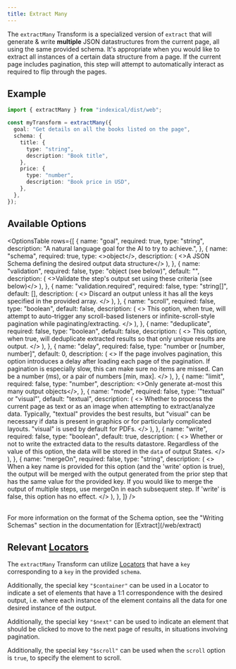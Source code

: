 ```yaml
---
title: Extract Many
---
```



The `extractMany` Transform is a specialized version of `extract` that will generate & write **multiple** JSON datastructures from the current page, all using the same provided schema. It's appropriate when you would like to extract all instances of a certain data structure from a page. If the current page includes pagination, this step will attempt to automatically interact as required to flip through the pages.

## Example

```ts
import { extractMany } from "indexical/dist/web";

const myTransform = extractMany({
  goal: "Get details on all the books listed on the page",
  schema: {
    title: {
      type: "string",
      description: "Book title",
    },
    price: {
      type: "number",
      description: "Book price in USD",
    },
  },
});
```

## Available Options

<OptionsTable
  rows={[
    {
      name: "goal",
      required: true,
      type: "string",
      description: "A natural language goal for the AI to try to achieve.",
    },
    {
      name: "schema",
      required: true,
      type: <>object</>,
      description: (
        <>A JSON Schema defining the desired output data structure</>
      ),
    },
    {
      name: "validation",
      required: false,
      type: "object (see below)",
      default: "",
      description: (
        <>Validate the step's output set using these criteria (see below)</>
      ),
    },
    {
      name: "validation.required",
      required: false,
      type: "string[]",
      default: [],
      description: (
        <>
          Discard an output unless it has all the keys specified in the provided
          array.
        </>
      ),
    },
    {
      name: "scroll",
      required: false,
      type: "boolean",
      default: false,
      description: (
        <>
          This option, when true, will attempt to auto-trigger any scroll-based
          listeners or infinite-scroll-style pagination while
          paginating/extracting.
        </>
      ),
    },
    {
      name: "deduplicate",
      required: false,
      type: "boolean",
      default: false,
      description: (
        <>
          This option, when true, will deduplicate extracted results so that
          only unique results are output.
        </>
      ),
    },
    {
      name: "delay",
      required: false,
      type: "number or [number, number]",
      default: 0,
      description: (
        <>
          If the page involves pagination, this option introduces a delay after
          loading each page of the pagination. If pagination is especially slow,
          this can make sure no items are missed. Can be a number (ms), or a
          pair of numbers [min, max].
        </>
      ),
    },
    {
      name: "limit",
      required: false,
      type: "number",
      description: <>Only generate at-most this many output objects</>,
    },
    {
      name: "mode",
      required: false,
      type: '"textual" or "visual"',
      default: "textual",
      description: (
        <>
          Whether to process the current page as text or as an image when
          attempting to extract/analyze data. Typically, "textual" provides the
          best results, but "visual" can be necessary if data is present in
          graphics or for particularly complicated layouts. "visual" is used by
          default for PDFs.
        </>
      ),
    },
    {
      name: "write",
      required: false,
      type: "boolean",
      default: true,
      description: (
        <>
          Whether or not to write the extracted data to the results datastore.
          Regardless of the value of this option, the data will be stored in the
          `data` of output States.
        </>
      ),
    },
    {
      name: "mergeOn",
      required: false,
      type: "string",
      description: (
        <>
          When a key name is provided for this option (and the 'write' option is
          true), the output will be merged with the output generated from the
          prior step that has the same value for the provided key. If you would
          like to merge the output of multiple steps, use mergeOn in each
          subsequent step. If 'write' is false, this option has no effect.
        </>
      ),
    },
  ]}
/>

<br />
<Note>
  For more information on the format of the Schema option, see the "Writing
  Schemas" section in the documentation for [Extract](/web/extract)
</Note>

## Relevant [Locators](/start/locators)

The `extractMany` Transform can utilize [Locators](/start/locators) that have a `key` corresponding to a `key` in the provided `schema`.

Additionally, the special key `"$container"` can be used in a Locator to indicate a set of elements that have a 1:1 correspondence with the desired output, i.e. where each instance of the element contains all the data for one desired instance of the output.

Additionally, the special key `"$next"` can be used to indicate an element that should be clicked to move to the next page of results, in situations involving pagination.

Additionally, the special key `"$scroll"` can be used when the `scroll` option is `true`, to specify the element to scroll.
